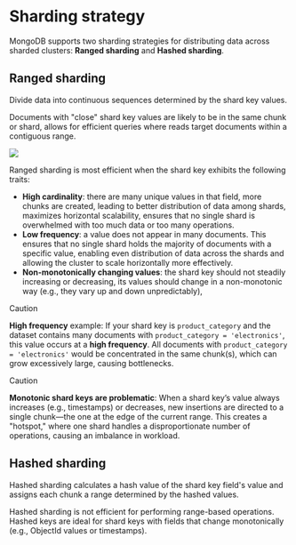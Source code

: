# Sharding strategy

MongoDB supports two sharding strategies for distributing data across sharded clusters: **Ranged sharding** and **Hashed sharding**.


## Ranged sharding

Divide data into continuous sequences determined by the shard key values.

Documents with "close" shard key values are likely to be in the same chunk or shard, allows for efficient queries where reads target documents within a contiguous range.

![](https://www.mongodb.com/docs/v7.0/images/sharding-range-based.bakedsvg.svg)

Ranged sharding is most efficient when the shard
key exhibits the following traits:
- **High cardinality**: there are many unique values in that field, more chunks are created, leading to better distribution of data among shards, maximizes horizontal scalability, ensures that no single shard is overwhelmed with too much data or too many operations.
- **Low frequency**: a value does not appear in many documents. This ensures that no single shard holds the majority of documents with a specific value, enabling even distribution of data across the shards and allowing the cluster to scale horizontally more effectively.
- **Non-monotonically changing values**: the shard key should not steadily increasing or decreasing, its values should change in a non-monotonic way (e.g., they vary up and down unpredictably),

> [!CAUTION]
> **High frequency** example: If your shard key is `product_category` and the dataset contains many documents with `product_category = 'electronics'`, this value occurs at a **high frequency**. All documents with `product_category = 'electronics'` would be concentrated in the same chunk(s), which can grow excessively large, causing bottlenecks.

> [!CAUTION]
> **Monotonic shard keys are problematic**: When a shard key’s value always increases (e.g., timestamps) or decreases, new insertions are directed to a single chunk—the one at the edge of the current range. This creates a "hotspot," where one shard handles a disproportionate number of operations, causing an imbalance in workload.


## Hashed sharding

Hashed sharding calculates a hash value of the shard key field's value and assigns each chunk a range determined by the hashed values.

Hashed sharding is not efficient for performing range-based operations. Hashed keys are ideal for shard keys with fields that
change monotonically (e.g., ObjectId values or timestamps). 
